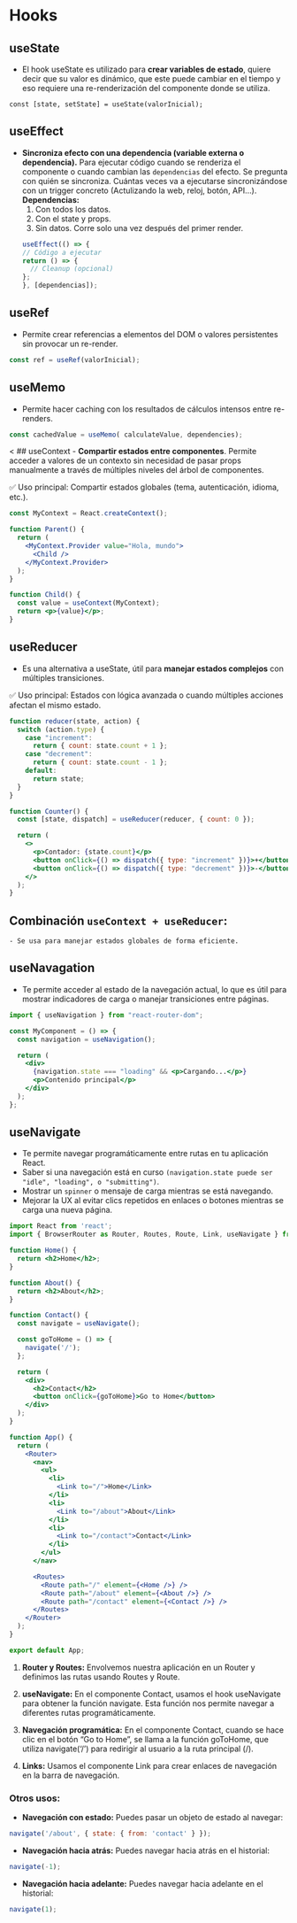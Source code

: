 # Hooks
## useState
- El hook useState es utilizado para **crear variables de estado**, quiere decir que su valor es dinámico, que este puede cambiar en el tiempo y eso requiere una re-renderización del componente donde se utiliza.
```j̀sx
const [state, setState] = useState(valorInicial);
```

## useEffect
- **Sincroniza efecto con una dependencia (variable externa o dependencia).** Para ejecutar código cuando se renderiza el componente o cuando cambian las `dependencias` del efecto. 
Se pregunta  con quién se sincroniza. Cuántas veces va a ejecutarse sincronizándose con un trigger concreto (Actulizando la web, reloj, botón, API...).
    **Dependencias:**
    1. Con todos los datos.
    2. Con el state y props.
    3. Sin datos. Corre solo una vez después del primer render.
```jsx
useEffect(() => {
  // Código a ejecutar
  return () => {
    // Cleanup (opcional)
  };
}, [dependencias]);
```    

## useRef
- Permite crear referencias a elementos del DOM o valores persistentes sin provocar un re-render.
```jsx
const ref = useRef(valorInicial);
```

## useMemo
- Permite hacer caching con los resultados de cálculos intensos entre re-renders. 
```jsx 
const cachedValue = useMemo( calculateValue, dependencies);
```
<
## useContext
- **Compartir estados entre componentes**. Permite acceder a valores de un contexto sin necesidad de pasar props manualmente a través de múltiples niveles del árbol de componentes.

✅ Uso principal: Compartir estados globales (tema, autenticación, idioma, etc.).

```jsx
const MyContext = React.createContext();

function Parent() {
  return (
    <MyContext.Provider value="Hola, mundo">
      <Child />
    </MyContext.Provider>
  );
}

function Child() {
  const value = useContext(MyContext);
  return <p>{value}</p>;
}
```

## useReducer
- Es una alternativa a useState, útil para **manejar estados complejos** con múltiples transiciones.

✅ Uso principal: Estados con lógica avanzada o cuando múltiples acciones afectan el mismo estado.

```jsx
function reducer(state, action) {
  switch (action.type) {
    case "increment":
      return { count: state.count + 1 };
    case "decrement":
      return { count: state.count - 1 };
    default:
      return state;
  }
}

function Counter() {
  const [state, dispatch] = useReducer(reducer, { count: 0 });

  return (
    <>
      <p>Contador: {state.count}</p>
      <button onClick={() => dispatch({ type: "increment" })}>+</button>
      <button onClick={() => dispatch({ type: "decrement" })}>-</button>
    </>
  );
}
```

## Combinación `useContext + useReducer`:
    - Se usa para manejar estados globales de forma eficiente.

## useNavagation 
- Te permite acceder al estado de la navegación actual, lo que es útil para mostrar indicadores de carga o manejar transiciones entre páginas.   
``` jsx
import { useNavigation } from "react-router-dom";

const MyComponent = () => {
  const navigation = useNavigation();

  return (
    <div>
      {navigation.state === "loading" && <p>Cargando...</p>}
      <p>Contenido principal</p>
    </div>
  );
};
```


## useNavigate
- Te permite navegar programáticamente entre rutas en tu aplicación React. 
- Saber si una navegación está en curso `(navigation.state puede ser "idle", "loading", o "submitting")`.
- Mostrar un `spinner` o mensaje de carga mientras se está navegando.
- Mejorar la UX al evitar clics repetidos en enlaces o botones mientras se carga una nueva página.

``` jsx
import React from 'react';
import { BrowserRouter as Router, Routes, Route, Link, useNavigate } from 'react-router-dom';

function Home() {
  return <h2>Home</h2>;
}

function About() {
  return <h2>About</h2>;
}

function Contact() {
  const navigate = useNavigate();

  const goToHome = () => {
    navigate('/');
  };

  return (
    <div>
      <h2>Contact</h2>
      <button onClick={goToHome}>Go to Home</button>
    </div>
  );
}

function App() {
  return (
    <Router>
      <nav>
        <ul>
          <li>
            <Link to="/">Home</Link>
          </li>
          <li>
            <Link to="/about">About</Link>
          </li>
          <li>
            <Link to="/contact">Contact</Link>
          </li>
        </ul>
      </nav>

      <Routes>
        <Route path="/" element={<Home />} />
        <Route path="/about" element={<About />} />
        <Route path="/contact" element={<Contact />} />
      </Routes>
    </Router>
  );
}

export default App;
```
1. **Router y Routes:** Envolvemos nuestra aplicación en un Router y definimos las rutas usando Routes y Route.

2. **useNavigate:** En el componente Contact, usamos el hook useNavigate para obtener la función navigate. Esta función nos permite navegar a diferentes rutas programáticamente.

3. **Navegación programática:** En el componente Contact, cuando se hace clic en el botón "Go to Home", se llama a la función goToHome, que utiliza navigate('/') para redirigir al usuario a la ruta principal (/).

4. **Links:** Usamos el componente Link para crear enlaces de navegación en la barra de navegación.

### Otros usos:
- **Navegación con estado:** Puedes pasar un objeto de estado al navegar:
``` javascript
navigate('/about', { state: { from: 'contact' } });
```
- **Navegación hacia atrás:** Puedes navegar hacia atrás en el historial:
``` javascript 
navigate(-1);
```
- **Navegación hacia adelante:** Puedes navegar hacia adelante en el historial:
``` javascript 
navigate(1);
```